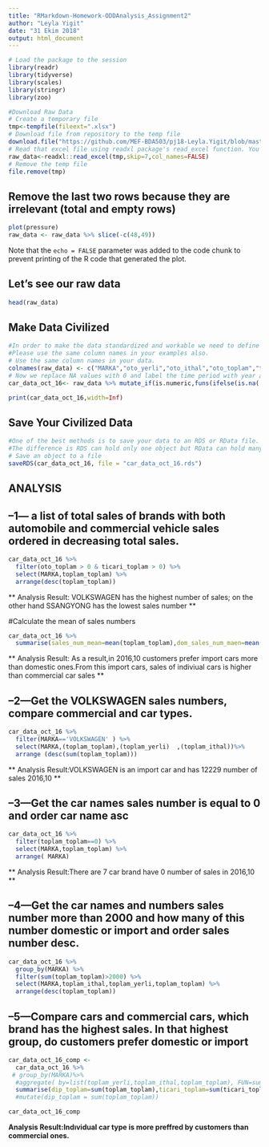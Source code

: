 ```yaml
---
title: "RMarkdown-Homework-ODDAnalysis_Assignment2"
author: "Leyla Yigit"
date: "31 Ekim 2018"
output: html_document
---
```



```r

# Load the package to the session
library(readr)
library(tidyverse)
library(scales)
library(stringr)
library(zoo)

```




```r
#Download Raw Data
# Create a temporary file
tmp<-tempfile(fileext=".xlsx")
# Download file from repository to the temp file
download.file("https://github.com/MEF-BDA503/pj18-Leyla.Yigit/blob/master/AssignmentWeek2/odd_retail_sales_2016_10.xlsx?raw=true",mode="wb",destfile=tmp)
# Read that excel file using readxl package's read_excel function. You might need to adjust the parameters (skip, col_names) according to your raw file's format.
raw_data<-readxl::read_excel(tmp,skip=7,col_names=FALSE)
# Remove the temp file
file.remove(tmp)
```

## Remove the last two rows because they are irrelevant (total and empty rows)


```r
plot(pressure)
raw_data <- raw_data %>% slice(-c(48,49))
```

Note that the `echo = FALSE` parameter was added to the code chunk to prevent printing of the R code that generated the plot.

## Let's see our raw data

```r
head(raw_data)
```


## Make Data Civilized

```r
#In order to make the data standardized and workable we need to define column names and remove NA values for this example. 
#Please use the same column names in your examples also.
# Use the same column names in your data.
colnames(raw_data) <- c("MARKA","oto_yerli","oto_ithal","oto_toplam","ticari_yerli","ticari_ithal","ticari_toplam","toplam_yerli","toplam_ithal","toplam_toplam")
# Now we replace NA values with 0 and label the time period with year and month, so when we merge the data we won't be confused.
car_data_oct_16<- raw_data %>% mutate_if(is.numeric,funs(ifelse(is.na(.),0,.))) %>% mutate(year=2016,month=10)

print(car_data_oct_16,width=Inf)
```


## Save Your Civilized Data

```r
#One of the best methods is to save your data to an RDS or RData file. 
#The difference is RDS can hold only one object but RData can hold many. Since we have only one data frame here we will go with RDS.
# Save an object to a file
saveRDS(car_data_oct_16, file = "car_data_oct_16.rds")
```


##                                                                                       ANALYSIS
## --1--- a list of total sales of brands with both automobile and commercial vehicle sales ordered in decreasing total sales.

```r
car_data_oct_16 %>% 
  filter(oto_toplam > 0 & ticari_toplam > 0) %>%
  select(MARKA,toplam_toplam) %>%
  arrange(desc(toplam_toplam))
```

** Analysis Result: VOLKSWAGEN has the highest number of sales; on the other hand SSANGYONG has the lowest sales number **


#Calculate the mean of sales numbers 
```r
car_data_oct_16 %>%
  summarise(sales_num_mean=mean(toplam_toplam),dom_sales_num_maen=mean(toplam_yerli),imp_sales_num_mean=mean(toplam_ithal),com_sales_num_mean=mean(ticari_ithal),oto_sales_num_mean=mean(oto_ithal))
```

** Analysis Result: As a result,in 2016,10 customers prefer import cars more than domestic ones.From this import cars, sales of indiviual cars is higher than commercial car sales **


## --2---Get the VOLKSWAGEN sales numbers, compare commercial and car types. 
```r
car_data_oct_16 %>% 
  filter(MARKA=='VOLKSWAGEN' ) %>% 
  select(MARKA,(toplam_toplam),(toplam_yerli)  ,(toplam_ithal))%>%
  arrange (desc(sum(toplam_toplam)))
```

** Analysis Result:VOLKSWAGEN is an import car and has 12229 number of sales 2016,10 **


## --3---Get the car names sales number is equal to 0 and order car name asc
```r
car_data_oct_16 %>%
  filter(toplam_toplam==0) %>%
  select(MARKA,toplam_toplam) %>%
  arrange( MARKA)
```


** Analysis Result:There are 7 car brand have 0 number of sales in 2016,10 **

## --4---Get the car names and numbers sales number more than 2000 and how many of this number domestic or import and order sales number desc.
```r
car_data_oct_16 %>%
  group_by(MARKA) %>%
  filter(sum(toplam_toplam)>2000) %>%
  select(MARKA,toplam_ithal,toplam_yerli,toplam_toplam) %>%
  arrange(desc(toplam_toplam))
```

## --5---Compare cars and commercial cars, which brand has the highest sales. In that highest group, do customers prefer domestic or import
```r
car_data_oct_16_comp <-
  car_data_oct_16 %>%
 # group_by(MARKA)%>%
  #aggregate( by=list(toplam_yerli,toplam_ithal,toplam_toplam), FUN=sum)
  summarise(dip_toplam=sum(toplam_toplam),ticari_toplam=sum(ticari_toplam),oto_toplam=sum(oto_toplam))
  #mutate(dip_toplam = sum(toplam_toplam))

car_data_oct_16_comp

```

**Analysis Result:Indıvidual car type is more preffred by customers than commercial ones.**










